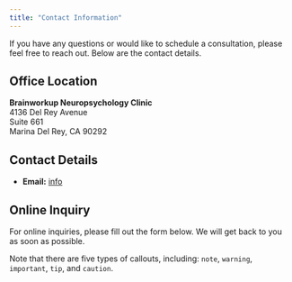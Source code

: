 ```yaml
---
title: "Contact Information"
---
```


If you have any questions or would like to schedule a consultation, please feel free to reach out. Below are the contact details.

## Office Location

**Brainworkup Neuropsychology Clinic**  \
4136 Del Rey Avenue  \
Suite 661  \
Marina Del Rey, CA 90292  \

## Contact Details

- **Email:** [info](mailto:info@brainworkup.org)

## Online Inquiry

For online inquiries, please fill out the form below. We will get back to you as soon as possible.


::: {.callout-note}
Note that there are five types of callouts, including:
`note`, `warning`, `important`, `tip`, and `caution`.
:::
